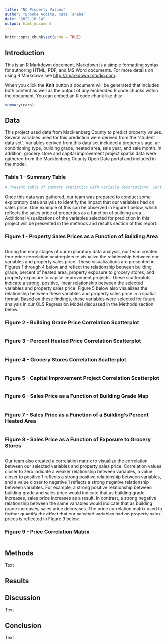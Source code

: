 ```yaml
---
title: "NC Property Values"
author: "Brooke Acosta, Kate Tanabe"
date: "2022-10-14"
output: html_document
---
```


```r
knitr::opts_chunk$set(echo = TRUE)
```

## Introduction

This is an R Markdown document. Markdown is a simple formatting syntax for authoring HTML, PDF, and MS Word documents. For more details on using R Markdown see <http://rmarkdown.rstudio.com>.

When you click the **Knit** button a document will be generated that includes both content as well as the output of any embedded R code chunks within the document. You can embed an R code chunk like this:

```r
summary(cars)
```

## Data

This project used data from Macklenberg County to predict property values. Several variables used for this prediction were derived from the “student data set”. Variables derived from this data set included a property’s age, air conditioning type, building grade, heated area, sale year, and sale month. In addition, grocery store and capital improvement project spatial data were gathered from the Macklenberg County Open Data portal and included in the model. 

### Table 1 - Summary Table

```r
# Present table of summary statistics with variable descriptions. Sort these variables by their category (internal characteristics, amenities/public services or spatial structure). Check out the `stargazer` package for this. 
```

Once this data was gathered, our team was prepared to conduct some exploratory data analysis to identify the impact that our variables had on sales price. One example of this can be observed in Figure 1 below, which reflects the sales price of properties as a function of building area. Additional visualizations of the variables selected for prediction in this project will be presented in the methods and results section of this report. 

### Figure 1 - Property Sales Prices as a Function of Building Area 

```r

```

During the early stages of our exploratory data analysis, our team created four price correlation scatterplots to visualize the relationship between our variables and property sales price. These visualizations are presented in Figures 1 through 4 below and reflect the relationship between building grade, percent of heated area, property exposure to grocery stores, and property exposure to capital improvement projects. These scatterplots indicate a strong, positive, linear relationship between the selected variables and property sales price. Figure 5 below also visualizes the relationship between these variables and property sales price in a spatial format. Based on these findings, these variables were selected for future analysis in our OLS Regression Model discussed in the Methods section below.

### Figure 2 - Building Grade Price Correlation Scatterplot

```r

```

### Figure 3 - Percent Heated Price Correlation Scatterplot

```r

```

### Figure 4 - Grocery Stores Correlation Scatterplot

```r

```

### Figure 5 - Capital Improvement Project Correlation Scatterplot

```r

```

### Figure 6 - Sales Price as a Function of Building Grade Map 

```r

```

### Figure 7 - Sales Price as a Function of a Building's Percent Heated Area

```r

```

### Figure 8 - Sales Price as a Function of Exposure to Grocery Stores

```r

```

Our team also created a correlation matrix to visualize the correlation between our selected variables and property sales price. Correlation values closer to zero indicate a weaker relationship between variables, a value closer to positive 1 reflects a strong positive relationship between variables, and a value closer to negative 1 reflects a strong negative relationship between variables. For example, a strong positive relationship between building grade and sales price would indicate that as building grade increases, sales price increases as a result. In contrast, a strong negative relationship between the same variables would indicate that as building grade increases, sales price decreases. The price correlation matrix used to further quantify the effect that our selected variables had on property sales prices is reflected in Figure 9 below. 

### Figure 9 - Price Correlation Matrix

```r

```

## Methods

Text

## Results 

## Discussion 

Text 

## Conclusion

Text